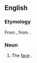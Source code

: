==English==

===Etymology===
From {{etyl|yi|en}}, from {{etyl|he|en}} {{term|פנים|פָּנִים|lang=he|tr=paním|face}}.

===Noun===
{{en-noun}}

# The [[face]] {{gloss|front part of the head}}.